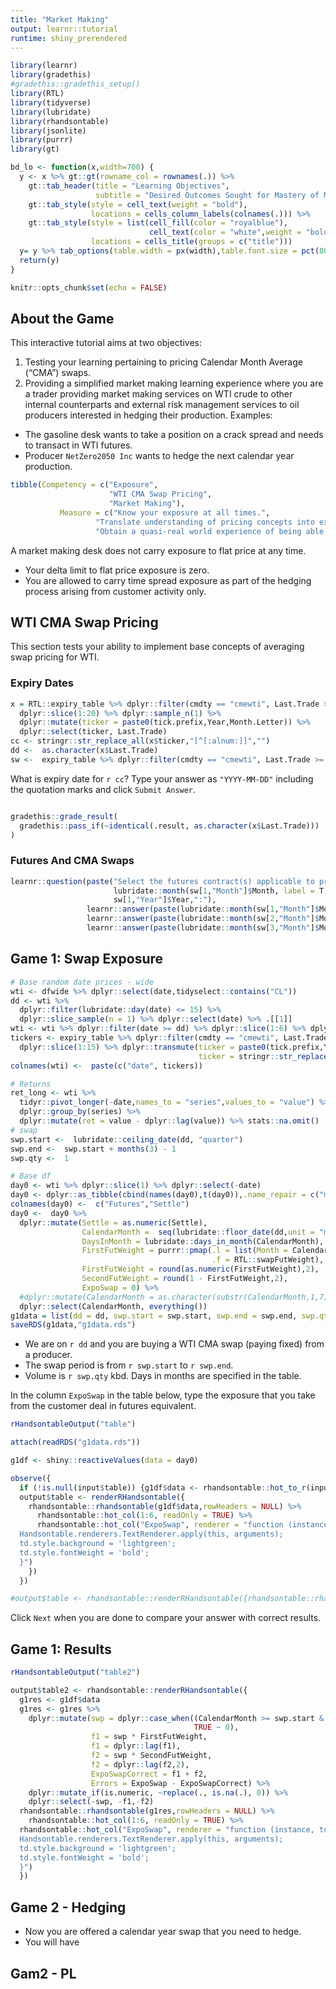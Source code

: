 ```yaml
---
title: "Market Making"
output: learnr::tutorial
runtime: shiny_prerendered
---
```


```r
library(learnr)
library(gradethis)
#gradethis::gradethis_setup()
library(RTL)
library(tidyverse)
library(lubridate)
library(rhandsontable)
library(jsonlite)
library(purrr)
library(gt)

bd_lo <- function(x,width=700) {
  y <- x %>% gt::gt(rowname_col = rownames(.)) %>%
    gt::tab_header(title = "Learning Objectives",
                   subtitle = "Desired Outcomes Sought for Mastery of Material") %>%
    gt::tab_style(style = cell_text(weight = "bold"),
                  locations = cells_column_labels(colnames(.))) %>%
    gt::tab_style(style = list(cell_fill(color = "royalblue"),
                               cell_text(color = "white",weight = "bold")),
                  locations = cells_title(groups = c("title")))
  y= y %>% tab_options(table.width = px(width),table.font.size = pct(80))
  return(y)
}

knitr::opts_chunk$set(echo = FALSE)
```

## About the Game

This interactive tutorial aims at two objectives:

1. Testing your learning pertaining to pricing Calendar Month Average ("CMA") swaps.
2. Providing a simplified market making learning experience where you are a trader providing market making services on WTI crude to other internal counterparts and external risk management services to oil producers interested in hedging their production. Examples:

  + The gasoline desk wants to take a position on a crack spread and needs to transact in WTI futures.
  + Producer `NetZero2050 Inc` wants to hedge the next calendar year production.

```r
tibble(Competency = c("Exposure",
                      "WTI CMA Swap Pricing",
                      "Market Making"),
           Measure = c("Know your exposure at all times.",
                   "Translate understanding of pricing concepts into exposure.",
                   "Obtain a quasi-real world experience of being able to operate as a trader in pricing deals and managing risk effectively.")) %>% bd_lo()
```

A market making desk does not carry exposure to flat price at any time. 

+ Your delta limit to flat price exposure is zero.
+ You are allowed to carry time spread exposure as part of the hedging process arising from customer activity only.


## WTI CMA Swap Pricing

This section tests your ability to implement base concepts of averaging swap pricing for WTI. 

### Expiry Dates

```r
x = RTL::expiry_table %>% dplyr::filter(cmdty == "cmewti", Last.Trade > Sys.Date()) %>% 
  dplyr::slice(1:20) %>% dplyr::sample_n(1) %>% 
  dplyr::mutate(ticker = paste0(tick.prefix,Year,Month.Letter)) %>% 
  dplyr::select(ticker, Last.Trade)
cc <- stringr::str_replace_all(x$ticker,"[^[:alnum:]]","")
dd <-  as.character(x$Last.Trade)
sw <-  expiry_table %>% dplyr::filter(cmdty == "cmewti", Last.Trade >= dd) %>% slice(1:3)
```

What is expiry date for `r cc`? Type your answer as `"YYYY-MM-DD"` including the quotation marks and click `Submit Answer`.

```r

```
 
```r
gradethis::grade_result(
  gradethis::pass_if(~identical(.result, as.character(x$Last.Trade)))
)
```

### Futures And CMA Swaps

```r
learnr::question(paste("Select the futures contract(s) applicable to pricing a WTI CMA for",
                       lubridate::month(sw[1,"Month"]$Month, label = T, abbr = F) %>% as.character(),
                       sw[1,"Year"]$Year,":"),
                 learnr::answer(paste(lubridate::month(sw[1,"Month"]$Month, label = T, abbr = F) %>% as.character(),sw[1,"Year"]$Year)),
                 learnr::answer(paste(lubridate::month(sw[2,"Month"]$Month, label = T, abbr = F) %>% as.character(),sw[2,"Year"]$Year), correct = TRUE),
                 learnr::answer(paste(lubridate::month(sw[3,"Month"]$Month, label = T, abbr = F) %>% as.character(),sw[3,"Year"]$Year), correct = TRUE))
```

## Game 1: Swap Exposure

```r
# Base random date prices - wide
wti <- dfwide %>% dplyr::select(date,tidyselect::contains("CL"))
dd <- wti %>% 
  dplyr::filter(lubridate::day(date) <= 15) %>% 
  dplyr::slice_sample(n = 1) %>% dplyr::select(date) %>% .[[1]]
wti <- wti %>% dplyr::filter(date >= dd) %>% dplyr::slice(1:6) %>% dplyr::select(colnames(wti)[1:15])
tickers <- expiry_table %>% dplyr::filter(cmdty == "cmewti", Last.Trade > dd) %>% 
  dplyr::slice(1:15) %>% dplyr::transmute(ticker = paste0(tick.prefix,Year,Month.Letter),
                                          ticker = stringr::str_replace_all(ticker,"[^[:alnum:]]","")) %>% .[[1]]
colnames(wti) <-  paste(c("date", tickers))

# Returns
ret_long <- wti %>% 
  tidyr::pivot_longer(-date,names_to = "series",values_to = "value") %>% 
  dplyr::group_by(series) %>% 
  dplyr::mutate(ret = value - dplyr::lag(value)) %>% stats::na.omit()
# swap
swp.start <-  lubridate::ceiling_date(dd, "quarter")
swp.end <-  swp.start + months(3) - 1
swp.qty <-  1

# Base df
day0 <- wti %>% dplyr::slice(1) %>% dplyr::select(-date)
day0 <- dplyr::as_tibble(cbind(names(day0),t(day0)),.name_repair = c("minimal"))
colnames(day0) <-  c("Futures","Settle")   
day0 <-  day0 %>% 
  dplyr::mutate(Settle = as.numeric(Settle),
                CalendarMonth =  seq(lubridate::floor_date(dd,unit = "month") + months(1),lubridate::floor_date(dd,unit = "month") + months(14), by = "months"),
                DaysInMonth = lubridate::days_in_month(CalendarMonth),
                FirstFutWeight = purrr::pmap(.l = list(Month = CalendarMonth,contract = "cmewti",exchange = "nymex", output = "first.fut.weight"),
                                             .f = RTL::swapFutWeight),
                FirstFutWeight = round(as.numeric(FirstFutWeight),2),
                SecondFutWeight = round(1 - FirstFutWeight,2),
                ExpoSwap = 0) %>% 
  #dplyr::mutate(CalendarMonth = as.character(substr(CalendarMonth,1,7)) ) %>% 
  dplyr::select(CalendarMonth, everything())
g1data = list(dd = dd, swp.start = swp.start, swp.end = swp.end, swp.qty = swp.qty,day0 = day0)
saveRDS(g1data,"g1data.rds")
```

+ We are on `r dd` and you are buying a WTI CMA swap (paying fixed) from a producer.
+ The swap period is from `r swp.start` to `r swp.end`.
+ Volume is `r swp.qty` kbd. Days in months are specified in the table. 

In the column `ExpoSwap` in the table below, type the exposure that you take from the customer deal in futures equivalent.

```r
rHandsontableOutput("table")
```

```r
attach(readRDS("g1data.rds")) 

g1df <- shiny::reactiveValues(data = day0)

observe({
  if (!is.null(input$table)) {g1df$data <- rhandsontable::hot_to_r(input$table)} 
  output$table <- renderRHandsontable({
    rhandsontable::rhandsontable(g1df$data,rowHeaders = NULL) %>% 
      rhandsontable::hot_col(1:6, readOnly = TRUE) %>% 
      rhandsontable::hot_col("ExpoSwap", renderer = "function (instance, td, row, col, prop, value, cellProperties) {
  Handsontable.renderers.TextRenderer.apply(this, arguments);
  td.style.background = 'lightgreen';
  td.style.fontWeight = 'bold';
  }")
    }) 
  })

#output$table <- rhandsontable::renderRHandsontable({rhandsontable::rhandsontable(g1df,rowHeaders = NULL)})
```

Click `Next` when you are done to compare your answer with correct results.

## Game 1: Results

```r
rHandsontableOutput("table2")
```

```r
output$table2 <- rhandsontable::renderRHandsontable({
  g1res <- g1df$data
  g1res <- g1res %>% 
    dplyr::mutate(swp = dplyr::case_when((CalendarMonth >= swp.start & CalendarMonth < swp.end) ~ swp.qty * DaysInMonth,
                                         TRUE ~ 0),
                  f1 = swp * FirstFutWeight,
                  f1 = dplyr::lag(f1),
                  f2 = swp * SecondFutWeight,
                  f2 = dplyr::lag(f2,2),
                  ExpoSwapCorrect = f1 + f2,
                  Errors = ExpoSwap - ExpoSwapCorrect) %>% 
    dplyr::mutate_if(is.numeric, ~replace(., is.na(.), 0)) %>% 
    dplyr::select(-swp, -f1,-f2)
  rhandsontable::rhandsontable(g1res,rowHeaders = NULL) %>% 
    rhandsontable::hot_col(1:6, readOnly = TRUE) %>% 
  rhandsontable::hot_col("ExpoSwap", renderer = "function (instance, td, row, col, prop, value, cellProperties) {
  Handsontable.renderers.TextRenderer.apply(this, arguments);
  td.style.background = 'lightgreen';
  td.style.fontWeight = 'bold';
  }")
  })
```

## Game 2 - Hedging

+ Now you are offered a calendar year swap that you need to hedge.
+ You will have 

## Gam2 - PL


